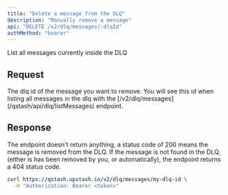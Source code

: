 ```yaml
---
title: "Delete a message from the DLQ"
description: "Manually remove a message"
api: "DELETE /v2/dlq/messages/:dlqId"
authMethod: "bearer"
---
```


List all messages currently inside the DLQ

## Request

<ParamField path="dlqId" type="string">
  The dlq id of the message you want to remove. You will see this id when listing all messages in the dlq with the [/v2/dlq/messages](/qstash/api/dlq/listMessages) endpoint.
</ParamField>

## Response

The endpoint doesn't return anything, a status code of 200 means the message is removed from the DLQ.
If the message is not found in the DLQ, (either is has been removed by you, or automatically), the endpoint returns a 404 status code.

<RequestExample>

```sh
curl https://qstash.upstash.io/v2/dlq/messages/my-dlq-id \
  -H "Authorization: Bearer <token>"
```

</RequestExample>

